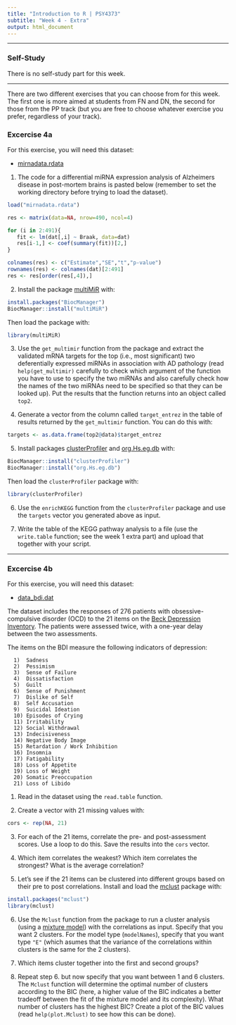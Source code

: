 ```yaml
---
title: "Introduction to R | PSY4373"
subtitle: "Week 4 - Extra"
output: html_document
---
```


---

### Self-Study

There is no self-study part for this week.

---

There are two different exercises that you can choose from for this week. The first one is more aimed at students from FN and DN, the second for those from the PP track (but you are free to choose whatever exercise you prefer, regardless of your track).

### Excercise 4a

For this exercise, you will need this dataset:

- [mirnadata.rdata](FIX ME!)

1. The code for a differential miRNA expression analysis of Alzheimers disease in post-mortem brains is pasted below (remember to set the working directory before trying to load the dataset).

```r
load("mirnadata.rdata")

res <- matrix(data=NA, nrow=490, ncol=4)

for (i in 2:491){
   fit <- lm(dat[,i] ~ Braak, data=dat)
   res[i-1,] <- coef(summary(fit))[2,]
}

colnames(res) <- c("Estimate","SE","t","p-value")
rownames(res) <- colnames(dat)[2:491]
res <- res[order(res[,4]),]
```

2. Install the package [multiMiR](https://www.bioconductor.org/packages/release/bioc/html/multiMiR.html) with:

```r
install.packages("BiocManager")
BiocManager::install("multiMiR")
```

Then load the package with:

```r
library(multiMiR)
```

3. Use the `get_multimir` function from the package and extract the validated mRNA targets for the top (i.e., most significant) two deferentially expressed miRNAs in association with AD pathology (read `help(get_multimir)` carefully to check which argument of the function you have to use to specify the two miRNAs and also carefully check how the names of the two miRNAs need to be specified so that they can be looked up). Put the results that the function returns into an object called `top2`.

4. Generate a vector from the column called `target_entrez` in the table of results returned by the `get_multimir` function. You can do this with:

```r
targets <- as.data.frame(top2@data)$target_entrez
```

5. Install packages [clusterProfiler](https://bioconductor.org/packages/release/bioc/html/clusterProfiler.html) and [org.Hs.eg.db](https://bioconductor.org/packages/release/data/annotation/html/org.Hs.eg.db.html) with:

```r
BiocManager::install("clusterProfiler")
BiocManager::install("org.Hs.eg.db")
```

Then load the `clusterProfiler` package with:

```r
library(clusterProfiler)
```

6. Use the `enrichKEGG` function from the `clusterProfiler` package and use the `targets` vector you generated above as input.

7. Write the table of the KEGG pathway analysis to a file (use the `write.table` function; see the week 1 extra part) and upload that together with your script.

---

### Excercise 4b

For this exercise, you will need this dataset:

- [data_bdi.dat](FIX ME!)

The dataset includes the responses of 276 patients with obsessive-compulsive disorder (OCD) to the 21 items on the [Beck Depression Inventory](https://en.wikipedia.org/wiki/Beck_Depression_Inventory). The patients were assessed twice, with a one-year delay between the two assessments.

The items on the BDI measure the following indicators of depression:

      1)  Sadness
      2)  Pessimism
      3)  Sense of Failure
      4)  Dissatisfaction
      5)  Guilt
      6)  Sense of Punishment
      7)  Dislike of Self
      8)  Self Accusation
      9)  Suicidal Ideation
      10) Episodes of Crying
      11) Irritability
      12) Social Withdrawal
      13) Indecisiveness
      14) Negative Body Image
      15) Retardation / Work Inhibition
      16) Insomnia
      17) Fatigability
      18) Loss of Appetite
      19) Loss of Weight
      20) Somatic Preoccupation
      21) Loss of Libido

1. Read in the dataset using the `read.table` function.

2. Create a vector with 21 missing values with:

```r
cors <- rep(NA, 21)
```

3. For each of the 21 items, correlate the pre- and post-assessment scores. Use a loop to do this. Save the results into the `cors` vector.

4. Which item correlates the weakest? Which item correlates the strongest? What is the average correlation?

5. Let's see if the 21 items can be clustered into different groups based on their pre to post correlations. Install and load the [mclust](https://cran.r-project.org/package=mclust) package with:

```r
install.packages("mclust")
library(mclust)
```

6. Use the `Mclust` function from the package to run a cluster analysis (using a [mixture model](https://en.wikipedia.org/wiki/Mixture_model)) with the correlations as input. Specify that you want 2 clusters. For the model type (`modelNames`), specify that you want type `"E"` (which asumes that the variance of the correlations within clusters is the same for the 2 clusters).

7. Which items cluster together into the first and second groups?

8. Repeat step 6. but now specify that you want between 1 and 6 clusters. The `Mclust` function will determine the optimal number of clusters according to the BIC (here, a higher value of the BIC indicates a better tradeoff between the fit of the mixture model and its complexity). What number of clusters has the highest BIC? Create a plot of the BIC values (read `help(plot.Mclust)` to see how this can be done).
